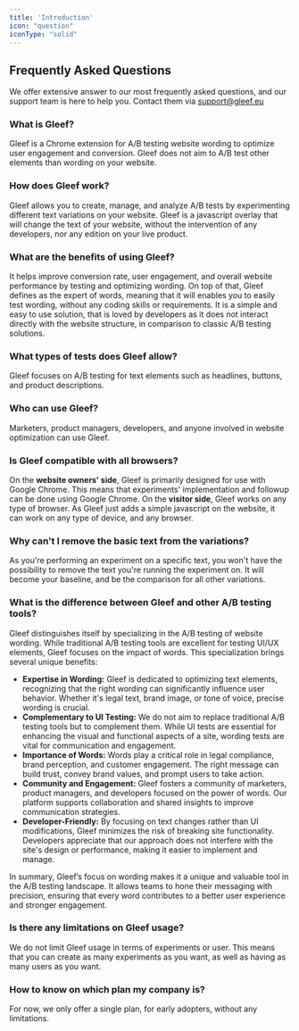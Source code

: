 ```yaml
---
title: 'Introduction'
icon: "question"
iconType: "solid"
---
```


## Frequently Asked Questions

We offer extensive answer to our most frequently asked questions, and our support team is here to help you. Contact them via support@gleef.eu

### What is Gleef?
Gleef is a Chrome extension for A/B testing website wording to optimize user engagement and conversion.
Gleef does not aim to A/B test other elements than wording on your website.

### How does Gleef work?
Gleef allows you to create, manage, and analyze A/B tests by experimenting different text variations on your website.
Gleef is a javascript overlay that will change the text of your website, without the intervention of any developers, nor any edition on your live product.

### What are the benefits of using Gleef?
It helps improve conversion rate, user engagement, and overall website performance by testing and optimizing wording.
On top of that, Gleef defines as the expert of words, meaning that it will enables you to easily test wording, without any coding skills or requirements.
It is a simple and easy to use solution, that is loved by developers as it does not interact directly with the website structure, in comparison to classic A/B testing solutions.

### What types of tests does Gleef allow?
Gleef focuses on A/B testing for text elements such as headlines, buttons, and product descriptions.

### Who can use Gleef?
Marketers, product managers, developers, and anyone involved in website optimization can use Gleef.

### Is Gleef compatible with all browsers?
On the **website owners' side**, Gleef is primarily designed for use with Google Chrome. This means that experiments' implementation and followup can be done using Google Chrome.
On the **visitor side**, Gleef works on any type of browser. As Gleef just adds a simple javascript on the website, it can work on any type of device, and any browser.

### Why can't I remove the basic text from the variations?
As you're performing an experiment on a specific text, you won't have the possibility to remove the text you're running the experiment on.
It will become your baseline, and be the comparison for all other variations.

### What is the difference between Gleef and other A/B testing tools?
Gleef distinguishes itself by specializing in the A/B testing of website wording. While traditional A/B testing tools are excellent for testing UI/UX elements, Gleef focuses on the impact of words. This specialization brings several unique benefits:
- **Expertise in Wording:**
Gleef is dedicated to optimizing text elements, recognizing that the right wording can significantly influence user behavior. Whether it's legal text, brand image, or tone of voice, precise wording is crucial.
- **Complementary to UI Testing:**
We do not aim to replace traditional A/B testing tools but to complement them. While UI tests are essential for enhancing the visual and functional aspects of a site, wording tests are vital for communication and engagement.
- **Importance of Words:**
Words play a critical role in legal compliance, brand perception, and customer engagement. The right message can build trust, convey brand values, and prompt users to take action.
- **Community and Engagement:**
Gleef fosters a community of marketers, product managers, and developers focused on the power of words. Our platform supports collaboration and shared insights to improve communication strategies.
- **Developer-Friendly:**
By focusing on text changes rather than UI modifications, Gleef minimizes the risk of breaking site functionality. Developers appreciate that our approach does not interfere with the site's design or performance, making it easier to implement and manage.

In summary, Gleef’s focus on wording makes it a unique and valuable tool in the A/B testing landscape. It allows teams to hone their messaging with precision, ensuring that every word contributes to a better user experience and stronger engagement.

### Is there any limitations on Gleef usage?
We do not limit Gleef usage in terms of experiments or user.
This means that you can create as many experiments as you want, as well as having as many users as you want.

### How to know on which plan my company is?
For now, we only offer a single plan, for early adopters, without any limitations.

